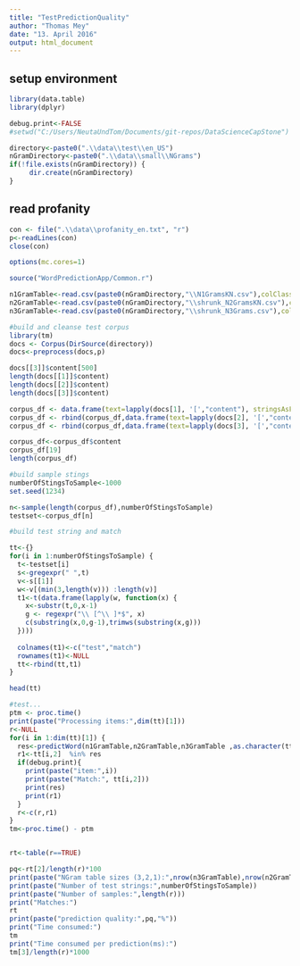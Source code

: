 ```yaml
---
title: "TestPredictionQuality"
author: "Thomas Mey"
date: "13. April 2016"
output: html_document
---
```



## setup environment
```r
library(data.table)
library(dplyr)

debug.print<-FALSE
#setwd("C:/Users/NeutaUndTom/Documents/git-repos/DataScienceCapStone")

directory<-paste0(".\\data\\test\\en_US")
nGramDirectory<-paste0(".\\data\\small\\NGrams")
if(!file.exists(nGramDirectory)) {
     dir.create(nGramDirectory)
}
```

## read profanity
```r
con <- file(".\\data\\profanity_en.txt", "r") 
p<-readLines(con) 
close(con)
``` 



```r
options(mc.cores=1)

source("WordPredictionApp/Common.r")

n1GramTable<-read.csv(paste0(nGramDirectory,"\\N1GramsKN.csv"),colClasses = c("character","integer"))
n2GramTable<-read.csv(paste0(nGramDirectory,"\\shrunk_N2GramsKN.csv"),colClasses = c("character","character","integer"))
n3GramTable<-read.csv(paste0(nGramDirectory,"\\shrunk_N3Grams.csv"),colClasses = c("character","character","integer"))

#build and cleanse test corpus
library(tm)   
docs <- Corpus(DirSource(directory))
docs<-preprocess(docs,p)

docs[[3]]$content[500]
length(docs[[1]]$content)
length(docs[[2]]$content)
length(docs[[3]]$content)

corpus_df <- data.frame(text=lapply(docs[1], '[',"content"), stringsAsFactors=F)
corpus_df <- rbind(corpus_df,data.frame(text=lapply(docs[2], '[',"content"), stringsAsFactors=F))
corpus_df <- rbind(corpus_df,data.frame(text=lapply(docs[3], '[',"content"), stringsAsFactors=F))

corpus_df<-corpus_df$content
corpus_df[19]
length(corpus_df)

#build sample stings
numberOfStingsToSample<-1000
set.seed(1234)

n<-sample(length(corpus_df),numberOfStingsToSample)
testset<-corpus_df[n]


```

```r
#build test string and match

tt<-{}
for(i in 1:numberOfStingsToSample) {
  t<-testset[i]
  s<-gregexpr(" ",t)
  v<-s[[1]]
  w<-v[(min(3,length(v))) :length(v)]
  t1<-t(data.frame(lapply(w, function(x) {
    x<-substr(t,0,x-1)
    g <- regexpr("\\ [^\\ ]*$", x)
    c(substring(x,0,g-1),trimws(substring(x,g)))
  })))
  
  colnames(t1)<-c("test","match")
  rownames(t1)<-NULL
  tt<-rbind(tt,t1)
}

head(tt)


```

```r
#test...
ptm <- proc.time()
print(paste("Processing items:",dim(tt)[1]))
r<-NULL
for(i in 1:dim(tt)[1]) {
  res<-predictWord(n1GramTable,n2GramTable,n3GramTable ,as.character(tt[i,1]),6)
  r1<-tt[i,2]  %in% res
  if(debug.print){
    print(paste("item:",i))
    print(paste("Match:", tt[i,2]))
    print(res)
    print(r1)
  }
  r<-c(r,r1)
}
tm<-proc.time() - ptm


rt<-table(r==TRUE)

pq<-rt[2]/length(r)*100
print(paste("NGram table sizes (3,2,1):",nrow(n3GramTable),nrow(n2GramTable),nrow(n1GramTable)))
print(paste("Number of test strings:",numberOfStingsToSample))
print(paste("Number of samples:",length(r)))
print("Matches:")
rt
print(paste("prediction quality:",pq,"%"))
print("Time consumed:")
tm
print("Time consumed per prediction(ms):")
tm[3]/length(r)*1000


```


